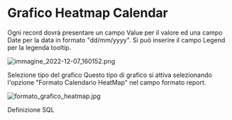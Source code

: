 # Grafico Heatmap Calendar  

Ogni record dovrà presentare un campo Value per il valore ed una campo Date per la data in formato "dd/mm/yyyy". Si può inserire il campo Legend per la legenda tooltip.  

![immagine_2022-12-07_160152.png](/UFR/imgs/immagine_2022-12-07_160152.png)

 

 Selezione tipo del grafico Questo tipo di grafico si attiva selezionando l'opzione "Formato Calendario HeatMap" nel campo formato report.  

![formato_grafico_heatmap.jpg](/UFR/imgs/formato_grafico_heatmap.jpg)

 

 Definizione SQL  